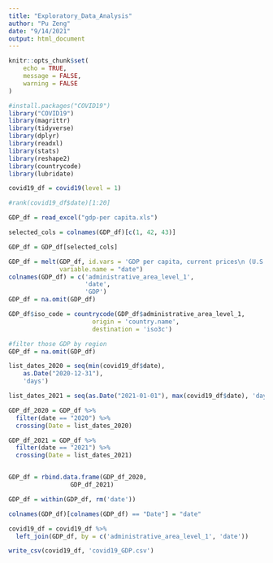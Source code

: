 ```yaml
---
title: "Exploratory_Data_Analysis"
author: "Pu Zeng"
date: "9/14/2021"
output: html_document
---
```


```r
knitr::opts_chunk$set(
	echo = TRUE,
	message = FALSE,
	warning = FALSE
)
```


```r
#install.packages("COVID19")
library("COVID19")
library(magrittr)
library(tidyverse)
library(dplyr)
library(readxl)
library(stats)
library(reshape2)
library(countrycode)
library(lubridate)
```

```r
covid19_df = covid19(level = 1)

#rank(covid19_df$date)[1:20]

GDP_df = read_excel("gdp-per capita.xls")

selected_cols = colnames(GDP_df)[c(1, 42, 43)]

GDP_df = GDP_df[selected_cols]

GDP_df = melt(GDP_df, id.vars = 'GDP per capita, current prices\n (U.S. dollars per capita)',
              variable.name = "date")
colnames(GDP_df) = c('administrative_area_level_1',
                     'date',
                     'GDP')
GDP_df = na.omit(GDP_df)

GDP_df$iso_code = countrycode(GDP_df$administrative_area_level_1,
                       origin = 'country.name',
                       destination = 'iso3c')

#filter those GDP by region
GDP_df = na.omit(GDP_df)
```

```r

list_dates_2020 = seq(min(covid19_df$date),
    as.Date("2020-12-31"),
    'days')

list_dates_2021 = seq(as.Date("2021-01-01"), max(covid19_df$date), 'days')

GDP_df_2020 = GDP_df %>% 
  filter(date == "2020") %>% 
  crossing(Date = list_dates_2020)

GDP_df_2021 = GDP_df %>% 
  filter(date == "2021") %>% 
  crossing(Date = list_dates_2021)


GDP_df = rbind.data.frame(GDP_df_2020,
                 GDP_df_2021)

GDP_df = within(GDP_df, rm('date'))

colnames(GDP_df)[colnames(GDP_df) == "Date"] = "date"

```

```r
covid19_df = covid19_df %>% 
  left_join(GDP_df, by = c('administrative_area_level_1', 'date'))

write_csv(covid19_df, 'covid19_GDP.csv')
```

